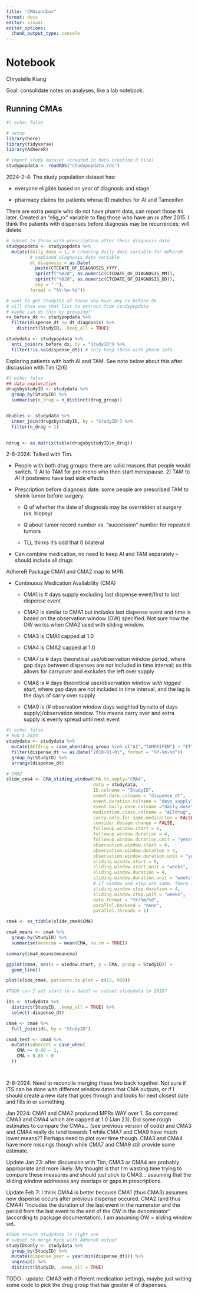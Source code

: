 ```yaml
---
title: "CMAsandbox"
format: docx
editor: visual
editor_options: 
  chunk_output_type: console
---
```


# Notebook

Chrystelle Kiang

Goal: consolidate notes on analyses, like a lab notebook.

## Running CMAs

```r
#| echo: false

# setup
library(here) 
library(tidyverse)
library(AdhereR)

# import study dataset (created in data creation.R file) 
studypopdata <- readRDS("studypopdata.rds")
```

2024-2-4: The study population dataset has:

-   everyone eligible based on year of diagnosis and stage

-   pharmacy claims for patients whose ID matches for AI and Tamoxifen

There are extra people who do not have pharm data, can report those #s later. Created an "elig_rx" variable to flag those who have an rx after 2015. I think the patients with dispenses before diagnosis may be recurrences; will delete.

```r
# subset to those with prescription after their diagnosis date
studypopdata <- studypopdata %>%
  mutate(daily_dose = 1, # creating daily dose variable for AdhereR
         # combined diagnosis date variable 
         dt_diagnosis = as.Date(
           paste(CTCDATE_OF_DIAGNOSIS_YYYY,
           sprintf("%02d", as.numeric(CTCDATE_OF_DIAGNOSIS_MM)),
           sprintf("%02d", as.numeric(CTCDATE_OF_DIAGNOSIS_DD)),
           sep = "-"),
         format = "%Y-%m-%d")) 

# want to get StudyIDs of those who have any rx before dx
# will then use that list to extract from studypopdata
# maybe can do this by grouping?
rx_before_dx <- studypopdata %>%
  filter(dispense_dt <= dt_diagnosis) %>%
    distinct(StudyID, .keep_all = TRUE)

studydata <- studypopdata %>% 
  anti_join(rx_before_dx, by = "StudyID") %>%
  filter(!is.na(dispense_dt)) # only keep those with pharm info

```

Exploring patients with both AI and TAM. See note below about this after discussion with Tim (2/6)

```r
#| echo: false
## data exploration
drugsbystudyID <- studydata %>%
  group_by(StudyID) %>%
  summarise(n_drug = n_distinct(drug_group)) 


doubles <- studydata %>%
  inner_join(drugsbystudyID, by = "StudyID") %>%
  filter(n_drug > 1)
  

ndrug <- as.matrix(table(drugsbystudyID$n_drug))
```

2-6-2024: Talked with Tim.

-   People with both drug groups: there are valid reasons that people would switch. 1) AI to TAM for pre-meno who then start menopause. 2) TAM to AI if postmeno have bad side effects

-   Prescription before diagnosis date: some people are prescribed TAM to shrink tumor before surgery.

    -   Q of whether the date of diagnosis may be overridden at surgery (vs. biopsy)

    -   Q about tumor record number vs. "succession" number for repeated tumors

    -   TLL thinks it's odd that 0 bilateral

-   Can combine medication, no need to keep AI and TAM separately -- should include all drugs

AdhereR Package CMA1 and CMA2 map to MPR.

-   Continuous Medication Availability (CMA)

    -   CMA1 is \# days supply excluding last dispense event/first to last dispense event

    -   CMA2 is similar to CMA1 but *includes* last dispense event and time is based on the observation window (OW) specified. Not sure how the OW works when CMA2 used with sliding window.

    -   CMA3 is CMA1 capped at 1.0

    -   CMA4 is CMA2 capped at 1.0

    -   CMA7 is \# days theoretical use/observation window period, where gap days between dispenses are not included in time interval; so this allows for carryover and excludes the left over supply

    -   CMA8 is \# days theoretical use/observation window *with lagged start*, where gap days are not included in time interval, and the lag is the days of carry over supply

    -   CMA9 is (# observation window days weighted by ratio of days supply)/observation window. This means carry over and extra supply is evenly spread until next event

```r
#| echo: false
# Feb 5 2024
studydata <- studydata %>%
  mutate(AETdrug = case_when(drug_group %in% c("AI","TAMOXIFEN") ~ "ET")) %>%
  filter(dispense_dt >= as.Date("2018-01-01", format = "%Y-%m-%d"))
  group_by(StudyID) %>%
  arrange(dispense_dt) 

# CMA2
slide_cma4 <- CMA_sliding_window(CMA.to.apply="CMA4", 
                                 data = studydata,
                                 ID.colname = "StudyID",
                                 event.date.colname = "dispense_dt",
                                 event.duration.colname = "days_supply",
                                 event.daily.dose.colname ="daily_dose",
                                 medication.class.colname = "AETdrug",
                                 carry.only.for.same.medication = FALSE,
                                 consider.dosage.change = FALSE,
                                 followup.window.start = 0,
                                 followup.window.duration = 4,
                                 followup.window.duration.unit = "years",
                                 observation.window.start = 0,
                                 observation.window.duration = 4,
                                 observation.window.duration.unit = "years",
                                 sliding.window.start = 0, 
                                 sliding.window.start.unit = "weeks",
                                 sliding.window.duration = 4,
                                 sliding.window.duration.unit = "weeks",
                                 # if window and step are same, there is no overlap
                                 sliding.window.step.duration = 4,
                                 sliding.window.step.unit = "weeks",
                                 date.format = "%Y/%m/%d",
                                 parallel.backend = "none",
                                 parallel.threads = 1)

cma4 <- as_tibble(slide_cma4$CMA)

cma4_means <- cma4 %>%
  group_by(StudyID) %>%
  summarise(meancma = mean(CMA, na.rm = TRUE)) 

summary(cma4_means$meancma)

ggplot(cma4, aes(x = window.start, y = CMA, group = StudyID)) + 
  geom_line()

plot(slide_cma4, patients.to.plot = c(12, 930))

#TODO can I set start to a date? or subset studydata to 2018? 

ids <- studydata %>%
  distinct(StudyID, .keep_all = TRUE) %>%
  select(-dispense_dt)

cma4 <- cma4 %>%
  full_join(ids, by = "StudyID") 

cma4_test <- cma4 %>%
  mutate(adherent = case_when(
    CMA >= 0.80 ~ 1,
    CMA < 0.80 ~ 0
  ))




```

2-6-2024: Need to reconcile merging these two back together. Not sure if ITS can be done with different window dates that CMA outputs, or if I should create a new date that goes through and looks for next closest date and fills in or something.

Jan 2024: CMA1 and CMA2 produced MPRs WAY over 1. So compared CMA3 and CMA4 which are capped at 1.0 (Jan 23). Did some rough estimates to compare the CMAs... (see previous version of code) and CMA3 and CMA4 really do tend towards 1 while CMA7 and CMA9 have much lower means?? Perhaps need to plot over time though. CMA3 and CMA4 have more missings though while CMA7 and CMA9 still provide some estimate.

Update Jan 23: after discussion with Tim, CMA3 or CMA4 are probably appropriate and more likely. My thought is that I'm wasting time trying to compare these measures and should just stick to CMA3... assuming that the sliding window addresses any overlaps or gaps in prescriptions.

Update Feb 7: I think CMA4 is better because CMA1 (thus CMA3) assumes new dispense occurs after previous dispense occured. CMA2 (and thus CMA4) "includes the duration of the last event in the numerator and the period from the last event to the end of the OW in the denominator" (according to package documentation). I am assuming OW = sliding window set.

```r
#TODO ensure studydata is right one
# subset to merge back with AdhereR output
studyIDsonly <- studydata %>%
  group_by(StudyID) %>%
  mutate(dispense_year = year(min(dispense_dt))) %>%
  ungroup() %>%
  distinct(StudyID, .keep_all = TRUE) 
```

TODO - update: CMA3 with different medication settings, maybe just writing some code to pick the drug group that has greater \# of dispenses.
